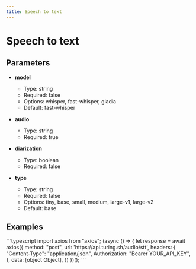 ```yaml
---
title: Speech to text
---
```


# Speech to text

## Parameters


- **model**
  - Type: string
  - Required: false
  - Options: whisper, fast-whisper, gladia
  - Default: fast-whisper

- **audio**
  - Type: string
  - Required: true

- **diarization**
  - Type: boolean
  - Required: false

- **type**
  - Type: string
  - Required: false
  - Options: tiny, base, small, medium, large-v1, large-v2
  - Default: base

## Examples

<CodeGroup title="Speech to text example">
  ```typescript
  import axios from "axios";
  (async () => {
    let response = await axios({
      method: "post",
      url: 'https://api.turing.sh/audio/stt',
      headers: {
        "Content-Type": "application/json",
        Authorization: "Bearer YOUR_API_KEY",
      },
      data: [object Object],
    })
  })();
  ```
</CodeGroup>